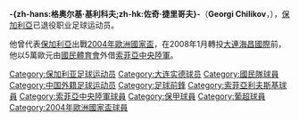 {{Football player infobox |
  playername = 捷里哥夫|
  image = [[File:4ilikov-icone.jpg|240px]]|
  fullname = Georgi Chilikov|
  nickname = |
  dateofbirth = {{Birth date and age|1978|8|23|df=y}} |
  cityofbirth = |
  countryofbirth = [[保加利亞|保加利亞]] 
 | height = {{Height|m=1.94}} 
 | currentclub  = 
 | clubnumber = 
 | position = [[前鋒_(足球)|前鋒]] 
 | youthyears = 
 | youthclubs =
 | years1 = 1995–1998
 | clubs1 = [[布爾加斯足球俱樂部|布爾加斯]]
 | caps1  = 56
 | goals1 = 29
 | years2 = 1999–2001
 | clubs2 = {{tsl|en|Nafteks||尼斯伯}}
 | caps2  = 56
 | goals2 = 8
 | years3 = 2001–2005
 | clubs3 = [[索菲亞利夫斯基|索菲亞利夫斯基]]
 | caps3  = 97
 | goals3 = 55
 | years4 = 2005–2007
 | clubs4 = [[國民體育會_(葡萄牙)|國民體育會]]
 | caps4  = 39
 | goals4 = 4
 | years5 = 2007
 | clubs5 = [[索菲亞中央陸軍足球俱樂部|索菲亞中央陸軍]]
 | caps5  = 12
 | goals5 = 3
 | years6 = 2008
 | clubs6 = [[大连实德足球俱乐部|大連海昌國際]]
 | caps6  = 12
 | goals6 = 5
 | years7 = 2009
 | clubs7 = [[杜保爾足球會|杜布爾]]
 | caps7  = 9
 | goals7 = 1
 | years8 = 2009
 | clubs8 = [[布爾加斯足球俱樂部|布爾加斯]]
 | caps8  = 6
 | goals8 = 0
 | years9 = 2010
 | clubs9 = [[普羅夫迪夫火車頭足球俱樂部|普夫迪夫火車頭]]
 | caps9  = 2
 | goals9 = 0
<!-- -->
 | totalcaps  = 289
 | totalgoals = 105
<!-- -->
 | nationalyears1 = 2002–2004
 | nationalteam1  = [[保加利亞國家足球隊|保加利亞]]
 | nationalcaps1  = 7
 | nationalgoals1 = 1
<!-- -->
 | manageryears1 = 2010
 | managerclubs1 = [[PFC_Neftochimic_Burgas|Neftochimic Burgas]] (助教)
 | manageryears2 = 2011–2014
 | managerclubs2 = [[布爾加斯足球俱樂部|布爾加斯]] (助教)
 | manageryears3 = 2014
 | managerclubs3 = [[博特夫足球俱樂部|博特夫]] (球探)
 | manageryears4 = 2014
 | managerclubs4 = [[博特夫足球俱樂部|博特夫]] (助教)
 | manageryears5 = 2016
 | managerclubs5 = [[索菲亞列夫斯基足球俱樂部|索菲亞列夫斯基]] U17
 | manageryears6 = 2016–2017
 | managerclubs6 = [[索菲亞列夫斯基足球俱樂部|索菲亞列夫斯基]](首席球探)
 | manageryears7 = 2017
 | managerclubs7 = [[FC_Oborishte_Panagyurishte|Oborishte]]
 | manageryears8 = 2017–2018
 | managerclubs8 = [[拉茲格勒盧多戈雷茨足球俱樂部|卢多戈雷茨]] (助教)
 | manageryears9 = 2019–2021
 | managerclubs9 = [[舊扎戈拉貝羅足球俱樂部|貝羅]] (助教)
 | manageryears10 = 2021
 | managerclubs10 = [[艾達卡迪薩利足球會|艾達卡迪薩利]]
<!-- -->
|pcupdate = 
|ntupdate = 
 }}

'''-{zh-hans:格奥尔基·基利科夫;zh-hk:佐奇·捷里哥夫}-'''（'''Georgi Chilikov'''，{{bd|1978年|8月23日|||C}}），[[保加利亞|保加利亞]]已退役职业足球运动员。

他曾代表[[保加利亞國家足球隊|保加利亞]]出戰[[2004年歐洲國家盃|2004年歐洲國家盃]]，在2008年1月轉投[[大連海昌國際|大連海昌國際]]前，他以5萬歐元由[[國民體育會_(葡萄牙)|國民體育會]]外借[[索菲亞中央陸軍足球俱樂部|索菲亞中央陸軍]]。

{{DEFAULTSORT:Chilikov, Georgi}}

[[Category:保加利亚足球运动员|Category:保加利亚足球运动员]]
[[Category:大连实德球员|Category:大连实德球员]]
[[Category:國民隊球員|Category:國民隊球員]]
[[Category:中国外籍足球运动员|Category:中国外籍足球运动员]]
[[Category:足球前鋒|Category:足球前鋒]]
[[Category:索菲亞利夫斯基球員|Category:索菲亞利夫斯基球員]]
[[Category:索菲亞中央陸軍球員|Category:索菲亞中央陸軍球員]]
[[Category:保甲球員|Category:保甲球員]]
[[Category:葡超球員|Category:葡超球員]]
[[Category:2004年歐洲國家盃球員|Category:2004年歐洲國家盃球員]]